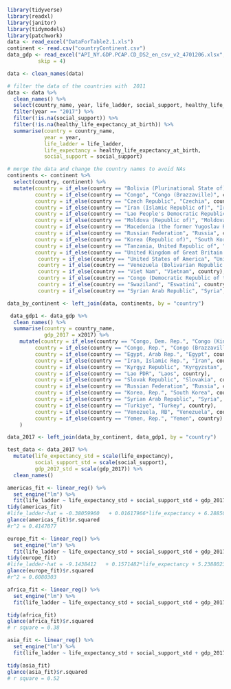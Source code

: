 ```r
library(tidyverse)
library(readxl)
library(janitor)
library(tidymodels)
library(patchwork)
data <- read_excel("DataForTable2.1.xls")
continent <- read.csv("countryContinent.csv")
data_gdp <- read_excel("API_NY.GDP.PCAP.CD_DS2_en_csv_v2_4701206.xlsx", 
          skip = 4)
```

```r
data <- clean_names(data)

# filter the data of the countries with  2011 
data <- data %>%
  clean_names() %>% 
  select(country_name, year, life_ladder, social_support, healthy_life_expectancy_at_birth) %>%
  filter(year == "2017") %>%
  filter(!is.na(social_support)) %>%
  filter(!is.na(healthy_life_expectancy_at_birth)) %>%
  summarise(country = country_name, 
            year = year,
            life_ladder = life_ladder,
            life_expectancy = healthy_life_expectancy_at_birth,
            social_support = social_support)
```

```r
# merge the data and change the country names to avoid NAs
continents <- continent %>%
  select(country, continent) %>%
  mutate(country = if_else(country == "Bolivia (Plurinational State of)", "Bolivia", country),
         country = if_else(country == "Congo", "Congo (Brazzaville)", country),
         country = if_else(country == "Czech Republic", "Czechia", country),
         country = if_else(country == "Iran (Islamic Republic of)", "Iran", country),
         country = if_else(country == "Lao People's Democratic Republic", "Laos", country),
         country = if_else(country == "Moldova (Republic of)", "Moldova", country),
         country = if_else(country == "Macedonia (the former Yugoslav Republic of)", "North Macedonia", country),
         country = if_else(country == "Russian Federation", "Russia", country),
         country = if_else(country == "Korea (Republic of)", "South Korea", country),
         country = if_else(country == "Tanzania, United Republic of", "Tanzania", country),
         country = if_else(country == "United Kingdom of Great Britain and Northern Ireland", "United Kingdom", country),
          country = if_else(country == "United States of America", "United States", country),
          country = if_else(country == "Venezuela (Bolivarian Republic of)", "Venezuela", country),
          country = if_else(country == "Viet Nam", "Vietnam", country),
          country = if_else(country == "Congo (Democratic Republic of the)", "Congo (Kinshasa)", country),
          country = if_else(country == "Swaziland", "Eswatini", country),
          country = if_else(country == "Syrian Arab Republic", "Syria", country))

data_by_continent <- left_join(data, continents, by = "country")
```

```r
 data_gdp1 <- data_gdp %>%
  clean_names() %>%
  summarise(country = country_name,
            gdp_2017 = x2017) %>%
    mutate(country = if_else(country == "Congo, Dem. Rep.", "Congo (Kinshasa)", country),
         country = if_else(country == "Congo, Rep.", "Congo (Brazzaville)", country),
         country = if_else(country == "Egypt, Arab Rep.", "Egypt", country),
         country = if_else(country == "Iran, Islamic Rep.", "Iran", country),
         country = if_else(country == "Kyrgyz Republic", "Kyrgyzstan", country),
         country = if_else(country == "Lao PDR", "Laos", country),
         country = if_else(country == "Slovak Republic", "Slovakia", country),
         country = if_else(country == "Russian Federation", "Russia", country),
         country = if_else(country == "Korea, Rep.", "South Korea", country),
         country = if_else(country == "Syrian Arab Republic", "Syria", country),
         country = if_else(country == "Turkiye", "Turkey", country),
         country = if_else(country == "Venezuela, RB", "Venezuela", country),
         country = if_else(country == "Yemen, Rep.", "Yemen", country)
    )

data_2017 <- left_join(data_by_continent, data_gdp1, by = "country")

test_data <- data_2017 %>%
  mutate(life_expectancy_std = scale(life_expectancy),
         social_support_std = scale(social_support),
         gdp_2017_std = scale(gdp_2017)) %>%
  clean_names()
```

```r
americas_fit <- linear_reg() %>%
  set_engine("lm") %>%
  fit(life_ladder ~ life_expectancy_std + social_support_std + gdp_2017_std, data = (filter(test_data, continent == "Americas")))
tidy(americas_fit)
#life_ladder-hat = -0.38059960	 + 0.01617966*life_expectancy + 6.28850281*social_support
glance(americas_fit)$r.squared
#r^2 = 0.4147077
```

```r
europe_fit <- linear_reg() %>%
  set_engine("lm") %>%
  fit(life_ladder ~ life_expectancy_std + social_support_std + gdp_2017_std, data = (filter(test_data, continent == "Europe")))
tidy(europe_fit)
#life_ladder-hat = -9.1438412	+ 0.1571482*life_expectancy + 5.2388023*social_support
glance(europe_fit)$r.squared
#r^2 = 0.6080303
```

```r
africa_fit <- linear_reg() %>%
  set_engine("lm") %>%
  fit(life_ladder ~ life_expectancy_std + social_support_std + gdp_2017_std, data = (filter(test_data, continent == "Africa")))

tidy(africa_fit)
glance(africa_fit)$r.squared
# r square = 0.38
```

```r
asia_fit <- linear_reg() %>%
  set_engine("lm") %>%
  fit(life_ladder ~ life_expectancy_std + social_support_std + gdp_2017_std, data = (filter(test_data, continent == "Asia")))

tidy(asia_fit)
glance(asia_fit)$r.squared
# r square = 0.52
```